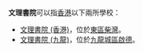 '''文理書院'''可以指[[香港|香港]]以下兩所學校：
*[[文理書院_(香港)|文理書院 (香港)]]，位於[[東區_(香港)|東區]][[柴灣|柴灣]]。
*[[文理書院_(九龍)|文理書院 (九龍)]]，位於[[九龍城區|九龍城區]][[啟德|啟德]]。
{{消歧義|CAT=四字教育機構消歧義}}